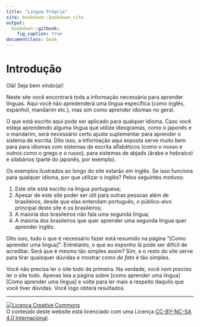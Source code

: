 ```yaml
---
title: "Língua Própria"
site: bookdown::bookdown_site
output: 
  bookdown::gitbook:
    fig_caption: true
documentclass: book
---
```


# Introdução {-}


Olá! Seja bem vindo(a)! 

Neste site você encontrará toda a informação necessária para aprender línguas. Aqui você não apredenderá uma língua específica (como inglês, espanhol, mandarim etc.), mas sim como aprender idiomas no geral. 

O que está escrito aqui pode ser aplicado para qualquer idioma. Caso você esteja aprendendo alguma língua que utilize ideogramas, como o japonês e o mandarim, será necessário certo ajuste suplementar para aprender o sistema de escrita. Dito isso, a informação aqui exposta serve muito bem para para idiomas com sistemas de escrita alfabéticos (como o nosso e outros como o grego e o russo), para sistemas de abjads (árabe e hebraico) e silabários (parte do japonês, por exemplo). 

Os exemplos ilustrados ao longo do site estarão em inglês. Se isso funciona para qualquer idioma, por que utilizar o inglês? Pelos seguintes motivos:

1. Este site está escrito na língua portuguesa; 
2. Apesar de este site poder ser útil para outras pessoas além de brasileiros, desde que elas entendam português, o público-alvo principal deste site é os brasileiros;
3. A maioria dos brasileiros não fala uma segunda língua;
4. A maioria dos brasileiros que quer aprender uma segunda língua quer aprender inglês.

Dito isso, tudo o que é necessário fazer está resumido na página "[Como aprender uma língua]". Entretanto, o que eu exponho lá pode ser difícil de acreditar. Será que é mesmo tão simples assim? Sim, e o resto do site serve para tirar quaisquer dúvidas e mostrar como _de fato_ é tão simples.

Você não precisa ler o site todo de primeira. Na verdade, você _nem precisa_ ler o site todo. Apenas leia a página sobre [como aprender uma língua][Como aprender uma língua] e volte para ler mais a respeito daquilo que você tiver dúvidas. Você logo obterá resultados.

---

<a rel="license" href="http://creativecommons.org/licenses/by-nc-sa/4.0/"><img alt="Licença Creative Commons" style="border-width:0" src="https://i.creativecommons.org/l/by-nc-sa/4.0/88x31.png" /></a><br />O conteúdo deste website está licenciado com uma Licença <a rel="license" href="http://creativecommons.org/licenses/by-nc-sa/4.0/">CC-BY-NC-SA 4.0 Internacional</a>.
